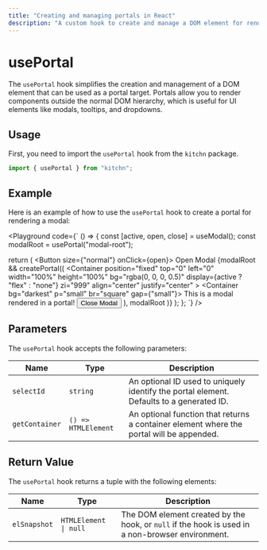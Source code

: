 ```yaml
---
title: "Creating and managing portals in React"
description: "A custom hook to create and manage a DOM element for rendering portals."
---
```



# usePortal

The `usePortal` hook simplifies the creation and management of a DOM element that can be used as a portal target. Portals allow you to render components outside the normal DOM hierarchy, which is useful for UI elements like modals, tooltips, and dropdowns.

## Usage

First, you need to import the `usePortal` hook from the `kitchn` package.

```jsx
import { usePortal } from "kitchn";
```

## Example

Here is an example of how to use the `usePortal` hook to create a portal for rendering a modal:

<Playground
code={`
() => {
  const [active, open, close] = useModal();
  const modalRoot = usePortal("modal-root");

  return (
    <Container>
      <Button size={"normal"} onClick={open}>
        Open Modal
      </Button>
      {modalRoot && createPortal((
        <Container
          position="fixed"
          top="0"
          left="0"
          width="100%"
          height="100%"
          bg="rgba(0, 0, 0, 0.5)"
          display={active ? "flex" : "none"}
          zi="999"
          align="center"
          justify="center"
        >
          <Container bg="darkest" p="small" br="square" gap={"small"}>
            <Text>This is a modal rendered in a portal!</Text>
            <Button onClick={close}>Close Modal</Button>
          </Container>
        </Container>
      ),
      modalRoot
      )}
    </Container>
  );
};
`}
/>

## Parameters

The `usePortal` hook accepts the following parameters:

| Name           | Type                | Description
|----------------|---------------------|---------------------------------------------------
| `selectId`     | `string`            | An optional ID used to uniquely identify the portal element. Defaults to a generated ID.
| `getContainer` | `() => HTMLElement` | An optional function that returns a container element where the portal will be appended.

## Return Value

The `usePortal` hook returns a tuple with the following elements:

| Name         | Type                    | Description
|--------------|-------------------------|-----------------------------------------------------------
| `elSnapshot` | `HTMLElement \| null` | The DOM element created by the hook, or `null` if the hook is used in a non-browser environment.
